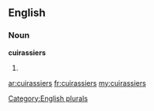 ==English==

===Noun===
'''cuirassiers'''

# {{plural of|[[cuirassier]]}}

[[Category:English plurals]]

[[ar:cuirassiers]]
[[fr:cuirassiers]]
[[my:cuirassiers]]